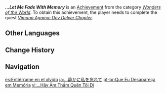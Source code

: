 {{Achievement Infobox
|category     = Wonders of the World
|description  = Complete "[[Vimana Agama]]."
|requirements = Complete ''[[Vimana Agama: Dev Delver Chapter]]''.
|primogems    = 10
|id           = 81242
|order id     = 1228
|type         = Quest
|hidden       = 1
}}
'''''...Let Me Fade With Memory''''' is an [[Achievement]] from the category ''[[Wonders of the World]]''. To obtain this achievement, the player needs to complete the quest ''[[Vimana Agama: Dev Delver Chapter]]''.
<!--
==Gameplay Notes==
==Gallery==
==Trivia==
==Video Guides==
-->
==Other Languages==
{{Other Languages
|en      = ...Let Me Fade With Memory
|zhs     = …请悄悄将我忘记
|zhs_rm  = ...Qǐng Qiāoqiāo Jiāng Wǒ Wàngjì
|zht     = …請悄悄將我忘記
|zht_rm  = ...Qǐng Qiāoqiāo Jiāng Wǒ Wàngjì
|zh_tl   = ...Please Forget Me Quietly
|ja      = …静かに私を忘れて
|ja_rm   = ...Shizuka ni Watashi wo Wasurete
|ja_tl   = ...Quietly Forget About Me
|ko      = …조용히 날 잊어줘
|ko_tl   = ...Forget Me Quietly
|es      = Entiérrame en el olvido
|es_tl   = Bury Me in Oblivion
|fr      = Que je dérive tranquillement dans l'oubli
|fr_tl   = May I Calmly Drift Into Oblivion
|ru      = ...Позволь мне уйти в забвение
|ru_tl   = ...Let Me Drift Into Oblivion
|th      = ...ได้โปรดจงค่อย ๆ ลืมเลือนฉันไป
|th_rm   = ...Dai Prod Jong Koi Koi Luem Luern Chan Pai
|th_tl   = ...Please Let Me Fade With Memory
|vi      = ...Hãy Âm Thầm Quên Tôi Đi
|vi_tl   = 
|de      = ...&nbsp;Vergiss mich ruhig.
|de_tl   = ...Feel Free to Forget Me.
|id      = Pupus Bersama Kenangan
|id_tl   = Fading With Memories
|pt      = Que Eu Desapareça em Memória
|pt_tl   = 
|tr      = ...&nbsp;Anılarımla Solayım
|tr_tl   = Let Me Fade With My Memories
|it      = Memorie spente
|it_tl   = Extinguished Memories
}}
<!--
==References==
{{Reflist|1}}
-->

==Change History==
{{Change History|3.0}}

==Navigation==
{{Achievement Navbox|Category}}

[[es:Entiérrame en el olvido]]
[[ja:…静かに私を忘れて]]
[[pt-br:Que Eu Desapareça em Memória]]
[[vi:...Hãy Âm Thầm Quên Tôi Đi]]
